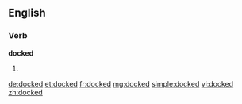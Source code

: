 ==English==

===Verb===
'''docked'''

# {{past of|dock}}

[[de:docked]]
[[et:docked]]
[[fr:docked]]
[[mg:docked]]
[[simple:docked]]
[[vi:docked]]
[[zh:docked]]